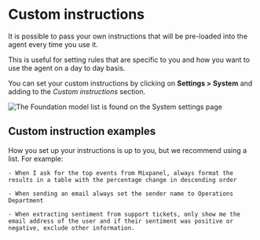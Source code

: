# Custom instructions
It is possible to pass your own instructions that will be pre-loaded into the agent every time you use it.

This is useful for setting rules that are specific to you and how you want to use the agent on a day to day basis.

You can set your custom instructions by clicking on **Settings > System** and adding to the *Custom instructions* section.

![The Foundation model list is found on the System settings page](/img/agent/6-foundation-model.png)

## Custom instruction examples
How you set up your instructions is up to you, but we recommend using a list. For example:

```text
- When I ask for the top events from Mixpanel, always format the results in a table with the percentage change in descending order

- When sending an email always set the sender name to Operations Department

- When extracting sentiment from support tickets, only show me the email address of the user and if their sentiment was positive or negative, exclude other information.
```